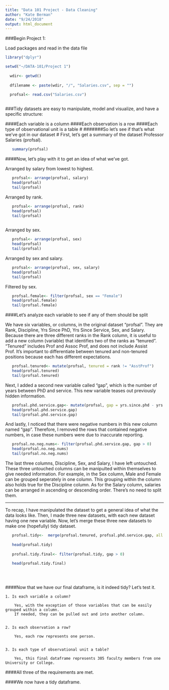 ```yaml
---
title: "Data 101 Project - Data Cleaning"
author: "Kate Berman"
date: "9/24/2018"
output: html_document
---
```


###Begin Project 1:


Load packages and read in the data file

```r
library("dplyr")

setwd("~/DATA-101/Project 1")
 
  wdir<- getwd()
  
  dfilename <- paste(wdir, "/", "Salaries.csv", sep = "")

  profsal<- read.csv("Salaries.csv")
  
```
###Tidy datasets are easy to manipulate, model and visualize, and have a specific structure:


####Each variable is a column
####Each observation is a row
####Each type of observational unit is a table
#
#######So let's see if that's what we've got in our dataset
#
First, let's get a summary of the dataset Professor Salaries (profsal).

```r

   summary(profsal)

```

####Now, let's play with it to get an idea of what we've got.

Arranged by salary from lowest to highest.

```r
   profsal<- arrange(profsal, salary)
   head(profsal)
   tail(profsal)
```

Arranged by rank.

```r
   profsal<- arrange(profsal, rank)
   head(profsal)
   tail(profsal)
    
```

Arranged by sex.

```r
   profsal<- arrange(profsal, sex)
   head(profsal)
   tail(profsal)
```
Arranged by sex and salary.

```r
   profsal<- arrange(profsal, sex, salary)
   head(profsal)
   tail(profsal)

```

Filtered by sex.

```r
   profsal.female<- filter(profsal, sex == "Female")
   head(profsal.female)
   tail(profsal.female)

```

####Let's analyze each variable to see if any of them should be split

We have six variables, or columns, in the original dataset "profsal". They are Rank, Discipline, Yrs Since PhD, Yrs Since Service, Sex, and Salary.  Because there are three different ranks in the Rank column, it is useful to add a new column (variable) that identifies two of the ranks as "tenured". "Tenured" includes Prof and Assoc Prof, and does not include Assist Prof. It's important to differentiate between tenured and non-tenured positions because each has different expectations.   

```r
   profsal.tenured<- mutate(profsal, tenured = rank != "AsstProf")
   head(profsal.tenured)
   tail(profsal.tenured)

```

Next, I added a second new variable called "gap", which is the number of years between PhD and service. This new variable teases out previously hidden information.

```r
   profsal.phd.service.gap<- mutate(profsal, gap = yrs.since.phd - yrs.service)
   head(profsal.phd.service.gap)
   tail(profsal.phd.service.gap)

```
And lastly, I noticed that there were negative numbers in this new column named "gap". Therefore, I removed the rows that contained negative numbers, in case these numbers were due to inaccurate reporting.  

```r
   profsal.no.neg.nums<- filter(profsal.phd.service.gap, gap > 0)
   head(profsal.no.neg.nums)
   tail(profsal.no.neg.nums)
```

The last three columns, Discipline, Sex, and Salary, I have left untouched.  These three untouched columns can be manipulted within themselves to give needed information.  For example, in the Sex column, Male and Female can be grouped seperately in one column.  This grouping within the column also holds true for the Discipline column.  As for the Salary column, salaries can be arranged in ascending or descending order. There's no need to split them.  

---------
To recap, I have manipulated the dataset to get a general idea of what the data looks like.  Then, I made three new datasets, with each new dataset having one new variable.  Now, let's merge these three new datasets to make one (hopefully) tidy dataset.

```r
   profsal.tidy<-  merge(profsal.tenured, profsal.phd.service.gap, all = TRUE)
   
   head(profsal.tidy)
   
   profsal.tidy.final<- filter(profsal.tidy, gap > 0)
   
   head(profsal.tidy.final)
   
   
   
```

####Now that we have our final dataframe, is it indeed tidy?  Let's test it.
```
1. Is each variable a column?

    Yes, with the exception of those variables that can be easily grouped within a column.  
    If needed, they can be pulled out and into another column.


2. Is each observation a row?

    Yes, each row represents one person.  


3. Is each type of observational unit a table?

    Yes, this final dataframe represents 305 faculty members from one University or College. 
```
####All three of the requirements are met. 

####We now have a tidy dataframe.





